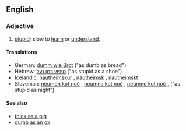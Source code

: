 ==English==

===Adjective===
{{en-adj|-|pos=[[thick]] [[as]] [[a]] [[brick]]}}

# {{simile}} [[stupid]]; slow to [[learn]] or [[understand]].

====Translations====
*German: [[dumm wie Brot]] ("as dumb as bread")
*Hebrew: [[טיפש כמו נעל]] ("as stupid as a shoe")
*Icelandic: [[nautheimskur]] {{m}}, [[nautheimsk]] {{f}}, [[nautheimskt]] {{n}}
*Slovenian: [[neumen kot noč]] {{m}}, [[neumna kot noč]] {{f}}, [[neumno kot noč]] {{n}},  ("as stupid as night")

====See also====
*[[thick as a pig]]
*[[dumb as an ox]]